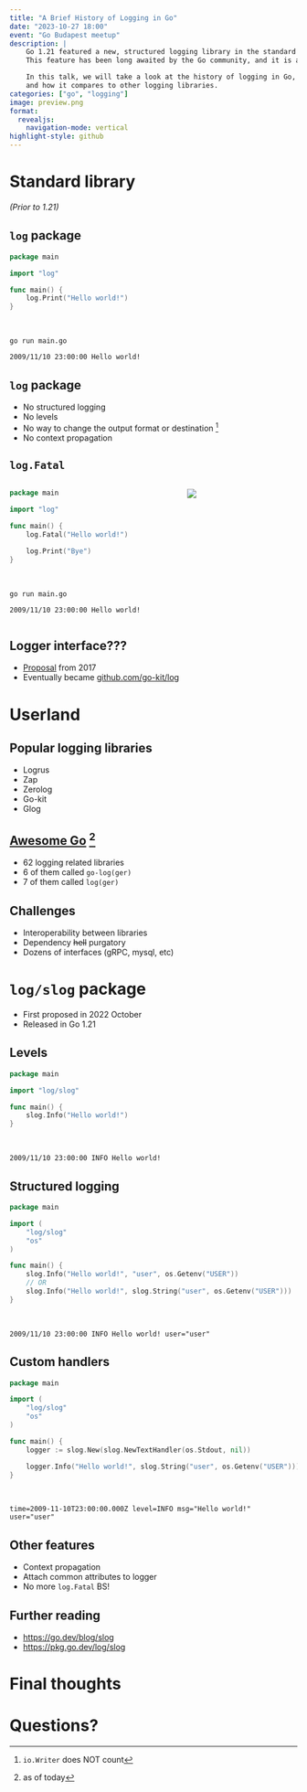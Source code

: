 ```yaml
---
title: "A Brief History of Logging in Go"
date: "2023-10-27 18:00"
event: "Go Budapest meetup"
description: |
    Go 1.21 featured a new, structured logging library in the standard library.
    This feature has been long awaited by the Go community, and it is a significant milestone in the history of logging in Go.

    In this talk, we will take a look at the history of logging in Go, what challenges the new package solves,
    and how it compares to other logging libraries.
categories: ["go", "logging"]
image: preview.png
format:
  revealjs:
    navigation-mode: vertical
highlight-style: github
---
```


# Standard library

_(Prior to 1.21)_

## `log` package

```.go
package main

import "log"

func main() {
    log.Print("Hello world!")
}
```

<br>

```shell
go run main.go

2009/11/10 23:00:00 Hello world!
```

## `log` package

- No structured logging
- No levels
- No way to change the output format or destination ^[`io.Writer` does NOT count]
- No context propagation

## `log.Fatal`

:::: {.columns}

::: {.column width="60%"}
```.go
package main

import "log"

func main() {
    log.Fatal("Hello world!")

    log.Print("Bye")
}
```

<br>

```shell
go run main.go

2009/11/10 23:00:00 Hello world!
```
:::

::: {.column .fragment .fade-in width="40%"}
![](assets/margit.jpg)
:::

::::

## Logger interface???

- [Proposal](https://docs.google.com/document/d/1shW9DZJXOeGbG9Mr9Us9MiaPqmlcVatD_D8lrOXRNMU) from 2017
- Eventually became [github.com/go-kit/log](https://github.com/go-kit/log)

# Userland

## Popular logging libraries

- Logrus
- Zap
- Zerolog
- Go-kit
- Glog

## [Awesome Go](https://github.com/avelino/awesome-go) ^[as of today]

- 62 logging related libraries
- 6 of them called `go-log(ger)`
- 7 of them called `log(ger)`

## Challenges

- Interoperability between libraries
- Dependency ~~hell~~ purgatory
- Dozens of interfaces (gRPC, mysql, etc)

# `log/slog` package

- First proposed in 2022 October
- Released in Go 1.21

## Levels

```.go
package main

import "log/slog"

func main() {
    slog.Info("Hello world!")
}
```

<br>

```shell
2009/11/10 23:00:00 INFO Hello world!
```

## Structured logging

```.go
package main

import (
    "log/slog"
    "os"
)

func main() {
    slog.Info("Hello world!", "user", os.Getenv("USER"))
    // OR
    slog.Info("Hello world!", slog.String("user", os.Getenv("USER")))
}
```

<br>

```shell
2009/11/10 23:00:00 INFO Hello world! user="user"
```

## Custom handlers

```.go
package main

import (
    "log/slog"
    "os"
)

func main() {
    logger := slog.New(slog.NewTextHandler(os.Stdout, nil))

    logger.Info("Hello world!", slog.String("user", os.Getenv("USER")))
}
```

<br>

```shell
time=2009-11-10T23:00:00.000Z level=INFO msg="Hello world!" user="user"
```

## Other features

- Context propagation
- Attach common attributes to logger
- No more `log.Fatal` BS!

## Further reading

- [https://go.dev/blog/slog](https://go.dev/blog/slog)
- [https://pkg.go.dev/log/slog](https://pkg.go.dev/log/slog)

# Final thoughts

# Questions?
